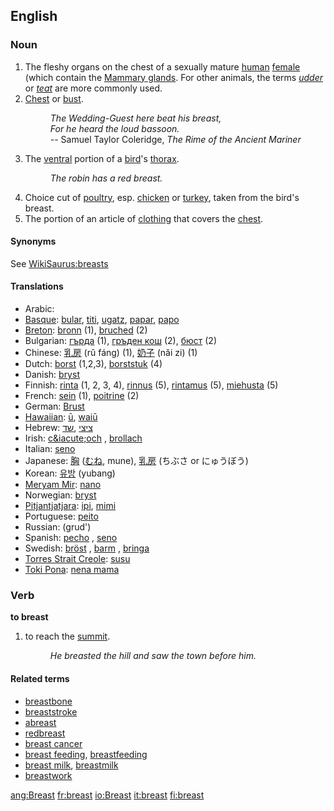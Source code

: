 ==English==

===Noun===
{{en-noun-reg}}

# The fleshy organs on the chest of a sexually mature [[human]] [[female]] (which contain the [[Mammary gland]]s.  For other animals, the terms ''[[udder]]'' or ''[[teat]]'' are more commonly used.
# [[Chest]] or [[bust]].
#: ''The Wedding-Guest here beat his breast,''
#: ''For he heard the loud bassoon.''
#: -- Samuel Taylor Coleridge, ''The Rime of the Ancient Mariner''
#The [[ventral]] portion of a [[bird]]'s [[thorax]].
#: ''The robin has a red breast.''
# Choice cut of [[poultry]], esp. [[chicken]] or [[turkey]], taken from the bird's breast.
# The portion of an article of [[clothing]] that covers the [[chest]].

====Synonyms====
See [[WikiSaurus:breasts]]

====Translations====
*Arabic: {{ARchar|[[صدر|صّدر]]}}
*[[Basque]]: [[bular]], [[titi]], [[ugatz]], [[papar]], [[papo]]
*[[Breton]]: [[bronn]] {{f}} (1), [[bruched]] {{m}} (2)
*Bulgarian: [[гърда]] {{f}} (1), [[гръден кош]] {{m}} (2), [[бюст]] {{m}} (2)
*Chinese: [[乳房]] (rǔ fáng) (1), [[奶子]] (nǎi zi) (1)
*Dutch: [[borst]] {{f}} (1,2,3), [[borststuk]] {{n}} (4)
*Danish: [[bryst]] {{n}}
*Finnish: [[rinta]] (1, 2, 3, 4), [[rinnus]] (5), [[rintamus]] (5), [[miehusta]] (5)
*French: [[sein]] {{m}} (1), [[poitrine]] {{f}} (2)
*German: [[Brust]] {{f}}
*[[Hawaiian]]: [[ū]], [[waiū]]
*Hebrew: &rlm;[[שד]]&lrm;, &rlm;[[ציצי]]&lrm;
*Irish: [[c&iacute;och]] {{f}}, [[brollach]] {{m}}
*Italian: [[seno]] {{m}}
*Japanese: [[胸]] ([[むね]], mune), [[乳房]] (ちぶさ or にゅうぼう)
*Korean: [[유방]] (yubang)
*[[Meryam Mir]]: [[nano]]
*Norwegian: [[bryst]] {{n}}
*[[Pitjantjatjara]]: [[ipi]], [[mimi]]
*Portuguese: [[peito]] {{m}}
*Russian: {{RUchar|[[грудь]]}} (grud')
*Spanish: [[pecho]] {{m}}, [[seno]] {{m}}
*Swedish: [[bröst]] {{n}}, [[barm]] {{c}}, [[bringa]] {{c}}
*[[Torres Strait Creole]]: [[susu]]
*[[Toki Pona]]: [[nena mama]]

===Verb===
'''to breast'''
# to reach the [[summit]].
#: ''He breasted the hill and saw the town before him.''
====Related terms====
*[[breastbone]]
*[[breaststroke]]
*[[abreast]]
*[[redbreast]]
*[[breast cancer]]
*[[breast feeding]], [[breastfeeding]]
*[[breast milk]], [[breastmilk]]
*[[breastwork]]

[[ang:Breast]]
[[fr:breast]]
[[io:Breast]]
[[it:breast]]
[[fi:breast]]